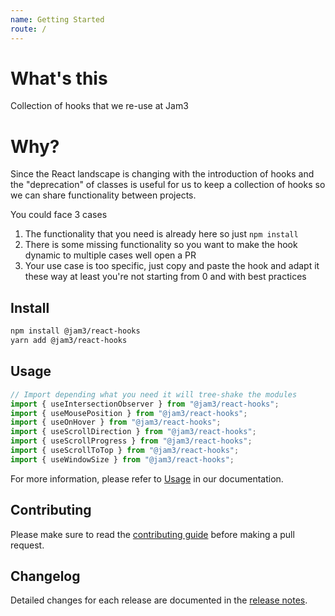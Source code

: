```yaml
---
name: Getting Started
route: /
---
```


# What's this

Collection of hooks that we re-use at Jam3

# Why?

Since the React landscape is changing with the introduction of hooks
and the "deprecation" of classes is useful for us to keep a collection
of hooks so we can share functionality between projects.

You could face 3 cases

1. The functionality that you need is already here so just `npm install`
2. There is some missing functionality so you want to make the hook
   dynamic to multiple cases well open a PR
3. Your use case is too specific, just copy and paste the hook and adapt it these way at least you're not starting from 0 and with best practices

## Install

```bash
npm install @jam3/react-hooks
yarn add @jam3/react-hooks
```

## Usage

```jsx
// Import depending what you need it will tree-shake the modules
import { useIntersectionObserver } from "@jam3/react-hooks";
import { useMousePosition } from "@jam3/react-hooks";
import { useOnHover } from "@jam3/react-hooks";
import { useScrollDirection } from "@jam3/react-hooks";
import { useScrollProgress } from "@jam3/react-hooks";
import { useScrollToTop } from "@jam3/react-hooks";
import { useWindowSize } from "@jam3/react-hooks";
```

For more information, please refer to [Usage](https://jam3-react-hooks.netlify.com) in our documentation.

## Contributing

Please make sure to read the [contributing guide](CONTRIBUTING.md) before making a pull request.

## Changelog

Detailed changes for each release are documented in the [release notes](CHANGELOG.md).
